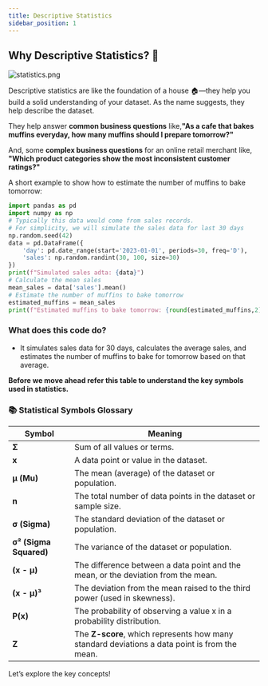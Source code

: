 ```yaml
---
title: Descriptive Statistics
sidebar_position: 1
---
```


## Why Descriptive Statistics? 🤔


 ![statistics.png](./assets/statistics.png)

Descriptive statistics are like the foundation of a house 🏠—they help you build a solid understanding of your dataset. As the name suggests, they help describe the dataset. 

They help answer **common business questions** like,**"As a cafe that bakes muffins everyday, how many muffins should I prepare tomorrow?"**

And, some **complex business questions** for an online retail merchant like, **"Which product categories show the most inconsistent customer ratings?"**

A short example to show how to estimate the number of muffins to bake tomorrow:
```python
import pandas as pd
import numpy as np
# Typically this data would come from sales records.
# For simplicity, we will simulate the sales data for last 30 days 
np.random.seed(42)
data = pd.DataFrame({
    'day': pd.date_range(start='2023-01-01', periods=30, freq='D'),
    'sales': np.random.randint(30, 100, size=30)
})
print(f"Simulated sales adta: {data}")
# Calculate the mean sales
mean_sales = data['sales'].mean()
# Estimate the number of muffins to bake tomorrow
estimated_muffins = mean_sales
print(f"Estimated muffins to bake tomorrow: {round(estimated_muffins,2)}")
```

### What does this code do?  
- It simulates sales data for 30 days, calculates the average sales, and estimates the number of muffins to bake for tomorrow based on that average.

**Before we move ahead refer this table to understand the key symbols used in statistics.**
### 📚 Statistical Symbols Glossary

| **Symbol** | **Meaning**                                                                 |
|------------|-----------------------------------------------------------------------------|
| **Σ**      | Sum of all values or terms.                                                 |
| **x**      | A data point or value in the dataset.                                       |
| **μ (Mu)** | The mean (average) of the dataset or population.                            |
| **n**      | The total number of data points in the dataset or sample size.              |
| **σ (Sigma)** | The standard deviation of the dataset or population.                     |
| **σ² (Sigma Squared)** | The variance of the dataset or population.                            |
| **(x - μ)** | The difference between a data point and the mean, or the deviation from the mean. |
| **(x - μ)³** | The deviation from the mean raised to the third power (used in skewness).  |
| **P(x)** | The probability of observing a value x in a probability distribution.         |
| **Z**      | The **Z-score**, which represents how many standard deviations a data point is from the mean. |


Let’s explore the key concepts!

